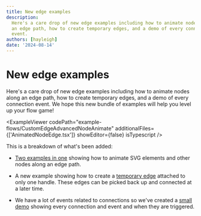 ```yaml
---
title: New edge examples
description:
  Here's a care drop of new edge examples including how to animate nodes along
  an edge path, how to create temporary edges, and a demo of every connection
  event.
authors: [hayleigh]
date: '2024-08-14'
---
```



# New edge examples

Here's a care drop of new edge examples including how to animate nodes along an
edge path, how to create temporary edges, and a demo of every connection event.
We hope this new bundle of examples will help you level up your flow game!

<ExampleViewer
  codePath="example-flows/CustomEdgeAdvancedNodeAnimate"
  additionalFiles={['AnimatedNodeEdge.tsx']}
  showEditor={false}
  isTypescript
/>

This is a breakdown of what's been added:

- [Two examples in one](/examples/edges/animating-edges) showing how to animate
  SVG elements and other nodes along an edge path.

- A new example showing how to create a [temporary edge](/examples/edges/temporary-edges)
  attached to only one handle. These edges can be picked back up and connected
  at a later time.

- We have a lot of events related to connections so we've created a
  [small demo](/examples/interaction/connection-events) showing every connection
  and event and when they are triggered.
